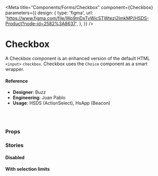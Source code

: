 
<Meta
  title="Components/Forms/Checkbox"
  component={Checkbox}
  parameters={{
    design: {
      type: 'figma',
      url:
        'https://www.figma.com/file/Wp9mDxTvWicSTWtezj2ImkMP/HSDS-Product?node-id=2582%3A8637',
    },
  }}
/>

# Checkbox

A Checkbox component is an enhanced version of the default HTML `<input>` `checkbox`. Checkbox uses the `Choice` component as a smart wrapper.

<Canvas>
  <Story name="default">
    <ChoiceGroup
      value={select(
        'Value from props',
        {
          zero: [],
          one: ['hansel'],
          two: ['hansel', 'mugatu'],
          three: ['hansel', 'mugatu', 'derek'],
        },
        ['hansel', 'mugatu']
      )}
    >
      <Checkbox label="Derek" value="derek" />
      <Checkbox label="Hansel" value="hansel" />
      <Checkbox label="Mugatu" value="mugatu" />
      <Checkbox label="Matilda" value="matilda" />
    </ChoiceGroup>
  </Story>
</Canvas>

#### Reference

- **Designer**: Buzz
- **Engineering**: Juan Pablo
- **Usage**: HSDS (ActionSelect), HsApp (Beacon)

<br />
<br />

### Props

<ArgsTable of={Checkbox} />

### Stories

#### Disabled

<Canvas>
  <Story name="Disabled">
    <ChoiceGroup value={['derek', 'hansel']}>
      <Checkbox label="Derek (Disable)" value="derek" disabled checked />
      <Checkbox label="Hansel" value="hansel" />
    </ChoiceGroup>
  </Story>
</Canvas>

#### With selection limits

<Canvas>
  <Story name="with selection limits">
    <ChoiceGroup multiSelectLimit={number('multiSelectLimit', 2)}>
      <Checkbox label="Derek" value="derek" />
      <Checkbox label="Hansel" value="hansel" />
      <Checkbox label="Mugatu" value="mugatu" />
      <Checkbox label="Matilda" value="matilda" />
    </ChoiceGroup>
  </Story>
</Canvas>
